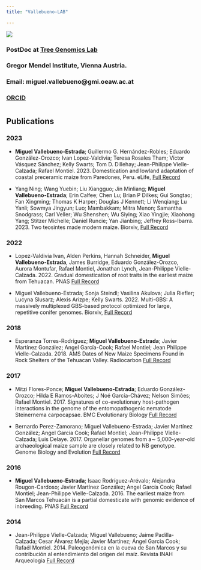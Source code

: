```yaml
---
title: "Vallebueno-LAB"

---
```


<head>
<!-- Google tag (gtag.js) -->
<script async src="https://www.googletagmanager.com/gtag/js?id=G-ERV5WXQZ44"></script>
<script>
  window.dataLayer = window.dataLayer || [];
  function gtag(){dataLayer.push(arguments);}
  gtag('js', new Date());

  gtag('config', 'G-ERV5WXQZ44');
</script>
</head> 

![](IMG_0871.png)

### PostDoc at [Tree Genomics Lab](https://www.oeaw.ac.at/gmi/research/research-groups/kelly-swarts)
### Gregor Mendel Institute, Vienna Austria.
### Email: miguel.vallebueno@gmi.oeaw.ac.at
### [ORCID](https://orcid.org/0000-0001-8647-8758)
#
#
#
## Publications
### 2023

* **Miguel Vallebueno-Estrada**; Guillermo G. Hernández-Robles; Eduardo González-Orozco; Ivan Lopez-Valdivia; Teresa Rosales Tham; Víctor Vásquez Sánchez; Kelly Swarts; Tom D. Dillehay; Jean-Philippe Vielle-Calzada; Rafael Montiel. 2023. Domestication and lowland adaptation of coastal preceramic maize from Paredones, Peru. eLife, [Full Record](https://elifesciences.org/articles/83149)

* Yang Ning; Wang Yuebin; Liu Xiangguo; Jin Minliang; **Miguel Vallebueno-Estrada**; Erin Calfee; Chen Lu; Brian P Dilkes; Gui Songtao; Fan Xingming; Thomas K Harper; Douglas J Kennett; Li Wenqiang; Lu Yanli; Sowmya Jingyun; Luo; Mambakkam; Mitra Menon; Samantha Snodgrass; Carl Veller; Wu Shenshen; Wu Siying; Xiao Yingjie; Xiaohong Yang; Stitzer Michelle; Daniel Runcie; Yan Jianbing; Jeffrey Ross-Ibarra. 2023. Two teosintes made modern maize. Biorxiv, [Full Record](https://www.biorxiv.org/content/10.1101/2023.01.31.526540v1.abstract)

### 2022

* Lopez-Valdivia Ivan, Alden Perkins, Hannah Schneider, **Miguel Vallebueno-Estrada**, James Burridge, Eduardo González-Orozco, Aurora Montufar, Rafael Montiel, Jonathan Lynch, Jean-Philippe Vielle-Calzada. 2022. Gradual domestication of root traits in the earliest maize from Tehuacan. PNAS [Full Record](https://www.pnas.org/doi/10.1073/pnas.2110245119)

* Miguel Vallebueno-Estrada; Sonja Steindl; Vasilina Akulova; Julia Riefler; Lucyna Slusarz; Alexis Arizpe; Kelly Swarts. 2022. Multi-GBS: A massively multiplexed GBS-based protocol optimized for large, repetitive conifer genomes. Biorxiv, [Full Record](https://www.biorxiv.org/content/10.1101/2022.01.10.475685v1.abstract)

### 2018

* Esperanza Torres-Rodríguez; **Miguel Vallebueno-Estrada**; Javier Martínez González; Angel García-Cook; Rafael Montiel; Jean Philippe Vielle-Calzada. 2018. AMS Dates of New Maize Specimens Found in Rock Shelters of the Tehuacan Valley. Radiocarbon [Full Record](https://www.cambridge.org/core/journals/radiocarbon/article/ams-dates-of-new-maize-specimens-found-in-rock-shelters-of-the-tehuacan-valley/6190F9A12AA43647C327FBD9551BA93A)

### 2017

* Mitzi Flores-Ponce; **Miguel Vallebueno-Estrada**; Eduardo González-Orozco; Hilda E Ramos-Aboites; J Noé García-Chávez; Nelson Simões; Rafael Montiel. 2017. Signatures of co-evolutionary host-pathogen interactions in the genome of the entomopathogenic nematode Steinernema carpocapsae. BMC Evolutionary Biology [Full Record](https://link.springer.com/article/10.1186/s12862-017-0935-x) 

* Bernardo Perez-Zamorano; Miguel Vallebueno-Estrada; Javier Martínez González; Angel García Cook; Rafael Montiel; Jean-Philippe Vielle-Calzada; Luis Delaye. 2017. Organellar genomes from a∼ 5,000-year-old archaeological maize sample are closely related to NB genotype. Genome Biology and Evolution [Full Record](https://academic.oup.com/gbe/article-abstract/9/4/904/3072906)

### 2016

* **Miguel Vallebueno-Estrada**; Isaac Rodríguez-Arévalo; Alejandra Rougon-Cardoso; Javier Martínez González; Angel García Cook; Rafael Montiel; Jean-Philippe Vielle-Calzada. 2016. The earliest maize from San Marcos Tehuacán is a partial domesticate with genomic evidence of inbreeding. PNAS [Full Record](https://www.pnas.org/doi/abs/10.1073/pnas.1609701113)

### 2014

* Jean-Philippe Vielle-Calzada; Miguel Vallebueno; Jaime Padilla-Calzada; Cesar Álvarez Mejía; Javier Martínez; Ángel Garcia Cook; Rafaél Montiel. 2014. Paleogenómica en la cueva de San Marcos y su contribución al entendimiento del origen del maíz. Revista INAH Arqueologia [Full Record](https://revistas.inah.gob.mx/index.php/arqueologia/article/download/6161/7002/12061)

##
##
##
